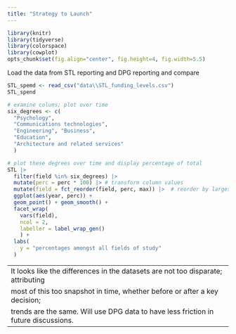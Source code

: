 ```yaml
---
title: "Strategy to Launch"
---
```


```r
library(knitr)
library(tidyverse)
library(colorspace)
library(cowplot)
opts_chunk$set(fig.align="center", fig.height=4, fig.width=5.5)
```

Load the data from STL reporting and DPG reporting and compare
```r
STL_spemd <- read_csv("data\\STL_funding_levels.csv")
STL_spend
```

```r
# examine colums; plot over time
six_degrees <- c(
  "Psychology", 
  "Communications technologies", 
  "Engineering", "Business", 
  "Education", 
  "Architecture and related services"
  )

# plot these degrees over time and display percentage of total
STL |>
  filter(field %in% six_degrees) |>
  mutate(perc = perc * 100) |> # transform column values
  mutate(field = fct_reorder(field, perc, max)) |>  # reorder by largest per pane
  ggplot(aes(year, perc)) +
  geom_point() + geom_smooth() +
  facet_wrap(
    vars(field), 
    ncol = 2, 
    labeller = label_wrap_gen()
    ) +
  labs(
    y = "percentages amongst all fields of study"
  )

```
---
It looks like the differences in the datasets are not too disparate; attributing
most of this too snapshot in time, whether before or after a key decision; 
trends are the same.  Will use DPG data to have less friction in future discussions.
---
